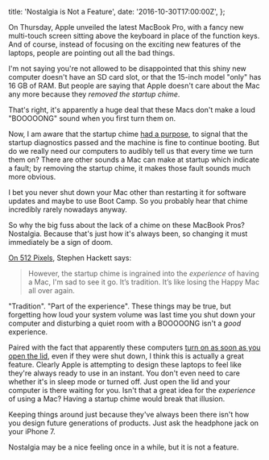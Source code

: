   title: 'Nostalgia is Not a Feature',
  date: '2016-10-30T17:00:00Z',
};

On Thursday, Apple unveiled the latest MacBook Pro, with a fancy new multi-touch
screen sitting above the keyboard in place of the function keys. And of course,
instead of focusing on the exciting new features of the laptops, people are
pointing out all the bad things.

I'm not saying you're not allowed to be disappointed that this shiny new
computer doesn't have an SD card slot, or that the 15-inch model "only" has 16
GB of RAM. But people are saying that Apple doesn't care about the Mac any more
because they _removed the startup chime_.

That's right, it's apparently a huge deal that these Macs don't make a loud
"BOOOOONG" sound when you first turn them on.

Now, I am aware that the startup chime
[had a purpose](https://en.wikipedia.org/wiki/Macintosh_startup), to signal that
the startup diagnostics passed and the machine is fine to continue booting. But
do we really need our computers to audibly tell us that every time we turn them
on? There are other sounds a Mac can make at startup which indicate a fault; by
removing the startup chime, it makes those fault sounds much more obvious.

I bet you never shut down your Mac other than restarting it for software updates
and maybe to use Boot Camp. So you probably hear that chime incredibly rarely
nowadays anyway.

So why the big fuss about the lack of a chime on these MacBook Pros? Nostalgia.
Because that's just how it's always been, so changing it must immediately be a
sign of doom.

[On 512 Pixels](https://512pixels.net/2016/10/the-startup-chime-is-dead/),
Stephen Hackett says:

> However, the startup chime is ingrained into the _experience_ of having a Mac,
> I'm sad to see it go. It’s tradition. It’s like losing the Happy Mac all over
> again.

"Tradition". "Part of the experience". These things may be true, but forgetting
how loud your system volume was last time you shut down your computer and
disturbing a quiet room with a BOOOOONG isn't a _good_ experience.

Paired with the fact that apparently these computers
[turn on as soon as you open the lid](https://youtu.be/kFolvM_uozU?t=10m40s),
even if they were shut down, I think this is actually a great feature. Clearly
Apple is attempting to design these laptops to feel like they're always ready to
use in an instant. You don't even need to care whether it's in sleep mode or
turned off. Just open the lid and your computer is there waiting for you. Isn't
that a great idea for the _experience_ of using a Mac? Having a startup chime
would break that illusion.

Keeping things around just because they've always been there isn't how you
design future generations of products. Just ask the headphone jack on your
iPhone 7.

Nostalgia may be a nice feeling once in a while, but it is not a feature.
